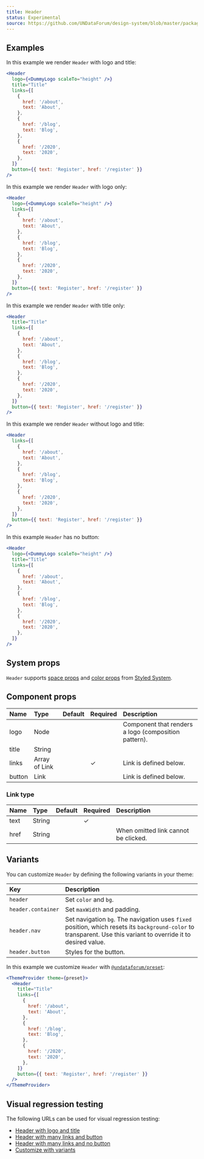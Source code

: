 ```yaml
---
title: Header
status: Experimental
source: https://github.com/UNDataForum/design-system/blob/master/packages/components/src/header.js
---
```


## Examples

In this example we render `Header` with logo and title:

```jsx live
<Header
  logo={<DummyLogo scaleTo="height" />}
  title="Title"
  links={[
    {
      href: '/about',
      text: 'About',
    },
    {
      href: '/blog',
      text: 'Blog',
    },
    {
      href: '/2020',
      text: '2020',
    },
  ]}
  button={{ text: 'Register', href: '/register' }}
/>
```

In this example we render `Header` with logo only:

```jsx live
<Header
  logo={<DummyLogo scaleTo="height" />}
  links={[
    {
      href: '/about',
      text: 'About',
    },
    {
      href: '/blog',
      text: 'Blog',
    },
    {
      href: '/2020',
      text: '2020',
    },
  ]}
  button={{ text: 'Register', href: '/register' }}
/>
```

In this example we render `Header` with title only:

```jsx live
<Header
  title="Title"
  links={[
    {
      href: '/about',
      text: 'About',
    },
    {
      href: '/blog',
      text: 'Blog',
    },
    {
      href: '/2020',
      text: '2020',
    },
  ]}
  button={{ text: 'Register', href: '/register' }}
/>
```

In this example we render `Header` without logo and title:

```jsx live
<Header
  links={[
    {
      href: '/about',
      text: 'About',
    },
    {
      href: '/blog',
      text: 'Blog',
    },
    {
      href: '/2020',
      text: '2020',
    },
  ]}
  button={{ text: 'Register', href: '/register' }}
/>
```

In this example `Header` has no button:

```jsx live
<Header
  logo={<DummyLogo scaleTo="height" />}
  title="Title"
  links={[
    {
      href: '/about',
      text: 'About',
    },
    {
      href: '/blog',
      text: 'Blog',
    },
    {
      href: '/2020',
      text: '2020',
    },
  ]}
/>
```

## System props

`Header` supports [space props](https://styled-system.com/api#space) and
[color props](https://styled-system.com/api#color) from
[Styled System](https://styled-system.com/).

## Component props

| Name   | Type          | Default | Required | Description                                          |
| :----- | :------------ | :------ | :------- | :--------------------------------------------------- |
| logo   | Node          |         |          | Component that renders a logo (composition pattern). |
| title  | String        |         |          |                                                      |
| links  | Array of Link |         | ✓        | Link is defined below.                               |
| button | Link          |         |          | Link is defined below.                               |

### Link type

| Name | Type   | Default | Required | Description                          |
| :--- | :----- | :------ | :------- | :----------------------------------- |
| text | String |         | ✓        |                                      |
| href | String |         |          | When omitted link cannot be clicked. |

## Variants

You can customize `Header` by defining the following variants in your theme:

| Key                | Description                                                                                                                                                      |
| :----------------- | :--------------------------------------------------------------------------------------------------------------------------------------------------------------- |
| `header`           | Set `color` and `bg`.                                                                                                                                            |
| `header.container` | Set `maxWidth` and padding.                                                                                                                                      |
| `header.nav`       | Set navigation `bg`. The navigation uses `fixed` position, which resets its `background-color` to transparent. Use this variant to override it to desired value. |
| `header.button`    | Styles for the button.                                                                                                                                           |

In this example we customize `Header` with [`@undataforum/preset`](/preset):

```jsx live
<ThemeProvider theme={preset}>
  <Header
    title="Title"
    links={[
      {
        href: '/about',
        text: 'About',
      },
      {
        href: '/blog',
        text: 'Blog',
      },
      {
        href: '/2020',
        text: '2020',
      },
    ]}
    button={{ text: 'Register', href: '/register' }}
  />
</ThemeProvider>
```

## Visual regression testing

The following URLs can be used for visual regression testing:

- [Header with logo and title](/header/logo-and-title)
- [Header with many links and button](/header/many-links-and-button)
- [Header with many links and no button](/header/many-links-no-button)
- [Customize with variants](/header/customize-with-variants)
